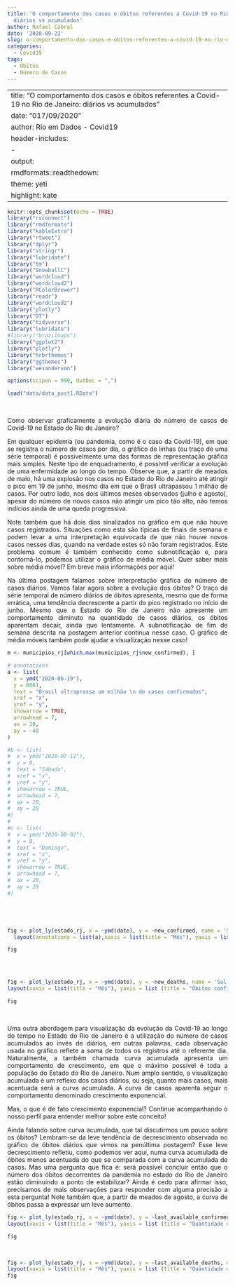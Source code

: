 ```yaml
---
title: 'O comportamento dos casos e óbitos referentes a Covid-19 no Rio de Janeiro:
  diários vs acumulados'
author: Rafael Cabral
date: '2020-09-22'
slug: o-comportamento-dos-casos-e-óbitos-referentes-a-covid-19-no-rio-de-janeiro-diários-vs-acumulados
categories:
  - Covid19
tags:
  - Óbitos
  - Número de Casos
---
```


---
title: "O comportamento dos casos e óbitos referentes a Covid-19 no Rio de Janeiro: diários vs acumulados "
date: "017/09/2020"
author: Rio em Dados - Covid19
header-includes:
   - \usepackage{dingbat}
output:
  rmdformats::readthedown:
    theme: yeti
    highlight: kate
---

<style>
body{text-align: justify;}
</style>


```r
knitr::opts_chunk$set(echo = TRUE)
library("rsconnect")
library("rmdformats")
library("kableExtra")
library("rtweet")
library("dplyr")
library("stringr")
library("lubridate")
library("tm")
library("SnowballC")
library("wordcloud")
library("wordcloud2")
library("RColorBrewer")
library("readr")
library("wordcloud2")
library("plotly")
library("DT")
library("tidyverse")
library("lubridate")
#library("brazilmaps")
library("ggplot2")
library("plotly")
library("hrbrthemes")
library("ggthemes")
library("wesanderson")

options(scipen = 999, OutDec = ",")

load("data/data_post1.RData")

```


<br>


Como observar graficamente a evolução diária do número de casos de Covid-19 no Estado do Rio de Janeiro?

Em qualquer epidemia (ou pandemia, como é o caso da Covid-19), em que se registra o número de casos por dia, o gráfico de linhas (ou traço de uma série temporal) é possivelmente uma das formas de representação gráfica mais simples. Neste tipo de enquadramento, é possível verificar a evolução de uma enfermidade ao longo do tempo. Observe que, a partir de meados de maio, há uma explosão nos casos no Estado do Rio de Janeiro até atingir o pico em 19 de junho, mesmo dia em que o Brasil ultrapassou 1 milhão de casos. Por outro lado, nos dois últimos meses observados (julho e agosto), apesar do número de novos casos não atingir um pico tão alto, não temos indícios ainda de uma queda progressiva.

Note também que há dois dias sinalizados no gráfico em que não houve casos registrados. Situações como esta são típicas de finais de semana e podem levar a uma interpretação equivocada de que não houve novos casos nesses dias, quando na verdade estes só não foram registrados. Este problema comum é também conhecido como subnotificação e, para contorná-lo, podemos utilizar o gráfico de média móvel. Quer saber mais sobre média móvel? Em breve mais informações por aqui!

Na última postagem falamos sobre interpretação gráfica do número de casos diários. Vamos falar agora sobre a evolução dos óbitos? O traço da série temporal de número diários de óbitos apresenta, mesmo que de forma errática, uma tendência decrescente a partir do pico registrado no início de junho. Mesmo que o Estado do Rio de Janeiro não apresente um comportamento diminuto na quantidade de casos diários, os óbitos aparentam decair, ainda que lentamente. A subnotificação de fim de semana descrita na postagem anterior continua nesse caso. O gráfico de média móveis também pode ajudar a visualização nesse caso!


```r

m <- municipios_rj[which.max(municipios_rj$new_confirmed), ]

# annotations
a <- list(
  x = ymd("2020-06-19"),
  y = 6061,
  text = "Brasil ultraprassa um milhão \n de casos confirmados",
  xref = "x",
  yref = "y",
  showarrow = TRUE,
  arrowhead = 7,
  ax = 20,
  ay = -40
)

#b <- list(
#  x = ymd("2020-07-12"),
#  y = 0,
#  text = "Sábado",
#  xref = "x",
#  yref = "y",
#  showarrow = TRUE,
#  arrowhead = 7,
#  ax = 20,
#  ay = 20
#)
#
#c <- list(
#  x = ymd("2020-08-02"),
#  y = 0,
#  text = "Domingo",
#  xref = "x",
#  yref = "y",
#  showarrow = TRUE,
#  arrowhead = 7,
#  ax = 20,
#  ay = 20
#)





fig <- plot_ly(estado_rj, x = ~ymd(date), y = ~new_confirmed, name = 'Sul Fluminense', type = 'scatter', mode = 'lines',line = list(color = "rgba(220,20,60, 0.75)", width = 4)) %>% 
  layout(annotations = list(a),xaxis = list(title = "Mês"), yaxis = list (title = "Casos confirmados"),title = 'Casos confirmados por dia')

fig



```

 
<br>

```r


fig <- plot_ly(estado_rj, x = ~ymd(date), y = ~new_deaths, name = 'Sul Fluminense', type = 'scatter', mode = 'lines',line = list(color = "rgba(220,20,60, 0.75)", width = 4)) %>% 
layout(xaxis = list(title = "Mês"), yaxis = list (title = "Óbitos confirmados"),title = 'Óbitos confirmados por dia')

fig


```


<br>


Uma outra abordagem para visualização da evolução da Covid-19 ao longo do tempo no Estado do Rio de Janeiro é a utilização do número de casos acumulados ao invés de diários, em outras palavras, cada observação usada no gráfico reflete a soma de todos os registros até o referente dia. Naturalmente, a também chamada curva acumulada apresenta um comportamento de crescimento, em que o máximo possível é toda a população do Estado do Rio de Janeiro. Num amplo sentido, a visualização acumulada é um reflexo dos casos diários, ou seja, quanto mais casos, mais acentuada será a curva acumulada. A curva de casos aparenta seguir o comportamento denominado crescimento exponencial.

Mas, o que é de fato crescimento exponencial? Continue acompanhando o nosso perfil para entender melhor sobre este conceito!

Ainda falando sobre curva acumulada, que tal discutirmos um pouco sobre os óbitos? Lembram-se da leve tendência de decrescimento observada no gráfico de óbitos diários que vimos na penúltima postagem? Esse leve decrescimento refletiu, como podemos ver aqui, numa curva acumulada de óbitos menos acentuada do que se comparada com a curva acumulada de casos. Mas uma pergunta que fica é: será possível concluir então que o número dos óbitos decorrentes da pandemia no estado do Rio de Janeiro estão diminuindo a ponto de estabilizar? Ainda é cedo para afirmar isso, precisamos de mais observações para responder com alguma precisão a esta pergunta! Note também que, a partir de meados de agosto, a curva de óbitos passa a expressar um leve aumento.


```r



fig <- plot_ly(estado_rj, x = ~ymd(date), y = ~last_available_confirmed, name = 'Sul Fluminense', type = 'scatter', mode = 'lines',line = list(color = "rgba(220,20,60, 0.75)", width = 4)) %>% 
layout(xaxis = list(title = "Mês"), yaxis = list (title = "Quantidade de casos"),title = 'Casos acumulados')

fig  

```


<br>

```r


fig <- plot_ly(estado_rj, x = ~ymd(date), y = ~last_available_deaths, name = 'Sul Fluminense', type = 'scatter', mode = 'lines',line = list(color = "rgba(220,20,60, 0.75)", width = 4)) %>% 
layout(xaxis = list(title = "Mês"), yaxis = list (title = "Quantidade de óbitos"),title = 'Óbitos acumulados')
fig

```